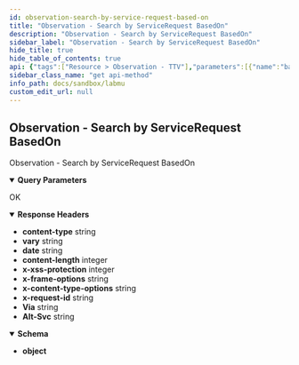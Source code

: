 ```yaml
---
id: observation-search-by-service-request-based-on
title: "Observation - Search by ServiceRequest BasedOn"
description: "Observation - Search by ServiceRequest BasedOn"
sidebar_label: "Observation - Search by ServiceRequest BasedOn"
hide_title: true
hide_table_of_contents: true
api: {"tags":["Resource > Observation - TTV"],"parameters":[{"name":"based-on","in":"query","schema":{"type":"string"},"example":"124dfb1f-b817-47d6-82ab-7bfed09e8594"},{"name":"subject","in":"query","schema":{"type":"integer"},"example":"100000030009"}],"responses":{"200":{"description":"OK","headers":{"content-type":{"schema":{"type":"string","example":"application/fhir+json;charset=utf-8"}},"vary":{"schema":{"type":"string","example":"Referer"}},"date":{"schema":{"type":"string","example":"Thu, 20 Oct 2022 15:23:34 GMT"}},"content-length":{"schema":{"type":"integer","example":"16189"}},"x-xss-protection":{"schema":{"type":"integer","example":"0"}},"x-frame-options":{"schema":{"type":"string","example":"SAMEORIGIN"}},"x-content-type-options":{"schema":{"type":"string","example":"nosniff"}},"x-request-id":{"schema":{"type":"string","example":"662abca0-82d6-4560-b736-8981ea6911c7"}},"Via":{"schema":{"type":"string","example":"1.1 google"}},"Alt-Svc":{"schema":{"type":"string","example":"h3=\":443\"; ma=2592000,h3-29=\":443\"; ma=2592000"}}},"content":{"application/json":{"schema":{"type":"object"},"example":{"entry":[{"fullUrl":"https://api-satusehat-dev.dto.kemkes.go.id/fhir-r4/v1/Observation/3eb4f1fb-8488-4b97-92b7-a121b49e221e","resource":{"basedOn":[{"reference":"ServiceRequest/124dfb1f-b817-47d6-82ab-7bfed09e8594"}],"category":[{"coding":[{"code":"laboratory","display":"Laboratory","system":"http://terminology.hl7.org/CodeSystem/observation-category"}]}],"code":{"coding":[{"code":"11477-7","display":"Microscopic observation [Identifier] in Sputum by Acid fast stain","system":"http://loinc.org"}]},"effectiveDateTime":"2021-07-02","encounter":{"reference":"Encounter/2823ed1d-3e3e-434e-9a5b-9c579d192787"},"id":"3eb4f1fb-8488-4b97-92b7-a121b49e221e","identifier":[{"system":"http://sys-ids.kemkes.go.id/observation/10000004","value":"O111111"}],"issued":"2022-08-07T15:30:10+01:00","meta":{"lastUpdated":"2022-09-27T06:15:25.832374+00:00","profile":["https://fhir.kemkes.go.id/r4/StructureDefinition/Observation|4.0.1"],"versionId":"MTY2NDI1OTMyNTgzMjM3NDAwMA"},"performer":[{"reference":"Practitioner/N10000001"},{"reference":"Organization/10000004"}],"resourceType":"Observation","specimen":{"reference":"Specimen/f3b2bd98-4385-4900-a6f2-65629fe970f2"},"status":"final","subject":{"reference":"Patient/100000030009"},"valueCodeableConcept":{"coding":[{"code":"260347006","display":"+","system":"http://snomed.info/sct"}]}},"search":{"mode":"match"}},{"fullUrl":"https://api-satusehat-dev.dto.kemkes.go.id/fhir-r4/v1/Observation/56819f05-28b9-43c2-b0d1-3785768aa886","resource":{"basedOn":[{"reference":"ServiceRequest/124dfb1f-b817-47d6-82ab-7bfed09e8594"}],"category":[{"coding":[{"code":"laboratory","display":"Laboratory","system":"http://terminology.hl7.org/CodeSystem/observation-category"}]}],"code":{"coding":[{"code":"11477-7","display":"Microscopic observation [Identifier] in Sputum by Acid fast stain","system":"http://loinc.org"}]},"effectiveDateTime":"2021-07-02","encounter":{"reference":"Encounter/2823ed1d-3e3e-434e-9a5b-9c579d192787"},"id":"56819f05-28b9-43c2-b0d1-3785768aa886","identifier":[{"system":"http://sys-ids.kemkes.go.id/observation/10000004","value":"O111111"}],"issued":"2022-08-07T15:30:10+01:00","meta":{"lastUpdated":"2022-09-22T05:57:13.931315+00:00","profile":["https://fhir.kemkes.go.id/r4/StructureDefinition/Observation|4.0.1"],"versionId":"MTY2MzgyNjIzMzkzMTMxNTAwMA"},"performer":[{"reference":"Practitioner/N10000001"},{"reference":"Organization/10000004"}],"referenceRange":[{"text":"Negative"}],"resourceType":"Observation","specimen":{"reference":"Specimen/f3b2bd98-4385-4900-a6f2-65629fe970f2"},"status":"final","subject":{"reference":"Patient/100000030009"},"valueCodeableConcept":{"coding":[{"code":"260347006","display":"+","system":"http://snomed.info/sct"}]}},"search":{"mode":"match"}},{"fullUrl":"https://api-satusehat-dev.dto.kemkes.go.id/fhir-r4/v1/Observation/ef7d436c-350c-42e2-9a4c-555f7b102d18","resource":{"basedOn":[{"reference":"ServiceRequest/124dfb1f-b817-47d6-82ab-7bfed09e8594"}],"category":[{"coding":[{"code":"laboratory","display":"Laboratory","system":"http://terminology.hl7.org/CodeSystem/observation-category"}]}],"code":{"coding":[{"code":"11477-7","display":"Microscopic observation [Identifier] in Sputum by Acid fast stain","system":"http://loinc.org"}]},"effectiveDateTime":"2021-07-02","encounter":{"reference":"Encounter/2823ed1d-3e3e-434e-9a5b-9c579d192787"},"id":"ef7d436c-350c-42e2-9a4c-555f7b102d18","identifier":[{"system":"http://sys-ids.kemkes.go.id/observation/10000004","value":"O111111"}],"issued":"2022-08-07T15:30:10+01:00","meta":{"lastUpdated":"2022-09-22T05:56:56.008487+00:00","profile":["https://fhir.kemkes.go.id/r4/StructureDefinition/Observation|4.0.1"],"versionId":"MTY2MzgyNjIxNjAwODQ4NzAwMA"},"performer":[{"reference":"Practitioner/N10000001"},{"reference":"Organization/10000004"}],"referenceRange":[{"text":"Negative"}],"resourceType":"Observation","specimen":{"reference":"Specimen/f3b2bd98-4385-4900-a6f2-65629fe970f2"},"status":"final","subject":{"reference":"Patient/100000030009"},"valueCodeableConcept":{"coding":[{"code":"260347006","display":"+","system":"http://snomed.info/sct"}]}},"search":{"mode":"match"}},{"fullUrl":"https://api-satusehat-dev.dto.kemkes.go.id/fhir-r4/v1/Observation/6e576b81-36af-4c38-b2a7-09959277f2ad","resource":{"basedOn":[{"reference":"ServiceRequest/124dfb1f-b817-47d6-82ab-7bfed09e8594"}],"category":[{"coding":[{"code":"laboratory","display":"Laboratory","system":"http://terminology.hl7.org/CodeSystem/observation-category"}]}],"code":{"coding":[{"code":"11477-7","display":"Microscopic observation [Identifier] in Sputum by Acid fast stain","system":"http://loinc.org"}]},"effectiveDateTime":"2021-07-02","encounter":{"reference":"Encounter/2823ed1d-3e3e-434e-9a5b-9c579d192787"},"id":"6e576b81-36af-4c38-b2a7-09959277f2ad","identifier":[{"system":"http://sys-ids.kemkes.go.id/observation/10000004","value":"O111111"}],"issued":"2022-08-07T15:30:10+01:00","meta":{"lastUpdated":"2022-09-22T05:54:42.212380+00:00","profile":["https://fhir.kemkes.go.id/r4/StructureDefinition/Observation|4.0.1"],"versionId":"MTY2MzgyNjA4MjIxMjM4MDAwMA"},"performer":[{"reference":"Practitioner/N10000001"},{"reference":"Organization/10000004"}],"referenceRange":[{"text":"-"}],"resourceType":"Observation","specimen":{"reference":"Specimen/f3b2bd98-4385-4900-a6f2-65629fe970f2"},"status":"final","subject":{"reference":"Patient/100000030009"},"valueCodeableConcept":{"coding":[{"code":"260347006","display":"+","system":"http://snomed.info/sct"}]}},"search":{"mode":"match"}},{"fullUrl":"https://api-satusehat-dev.dto.kemkes.go.id/fhir-r4/v1/Observation/4aa82524-42ac-4a10-89d8-5f805e7005c6","resource":{"basedOn":[{"reference":"ServiceRequest/124dfb1f-b817-47d6-82ab-7bfed09e8594"}],"category":[{"coding":[{"code":"laboratory","display":"Laboratory","system":"http://terminology.hl7.org/CodeSystem/observation-category"}]}],"code":{"coding":[{"code":"11477-7","display":"Microscopic observation [Identifier] in Sputum by Acid fast stain","system":"http://loinc.org"}]},"effectiveDateTime":"2021-07-02","encounter":{"reference":"Encounter/2823ed1d-3e3e-434e-9a5b-9c579d192787"},"id":"4aa82524-42ac-4a10-89d8-5f805e7005c6","identifier":[{"system":"http://sys-ids.kemkes.go.id/observation/10000004","value":"O111111"}],"issued":"2022-08-07T15:30:10+01:00","meta":{"lastUpdated":"2022-09-22T05:24:01.719821+00:00","profile":["https://fhir.kemkes.go.id/r4/StructureDefinition/Observation|4.0.1"],"versionId":"MTY2MzgyNDI0MTcxOTgyMTAwMA"},"performer":[{"reference":"Practitioner/N10000001"},{"reference":"Organization/10000004"}],"resourceType":"Observation","specimen":{"reference":"Specimen/f3b2bd98-4385-4900-a6f2-65629fe970f2"},"status":"final","subject":{"reference":"Patient/100000030009"},"valueCodeableConcept":{"coding":[{"code":"260347006","display":"+","system":"http://snomed.info/sct"}]}},"search":{"mode":"match"}},{"fullUrl":"https://api-satusehat-dev.dto.kemkes.go.id/fhir-r4/v1/Observation/ddc97647-2f90-4083-903a-9c355e8bb191","resource":{"basedOn":[{"reference":"ServiceRequest/124dfb1f-b817-47d6-82ab-7bfed09e8594"}],"category":[{"coding":[{"code":"laboratory","display":"Laboratory","system":"http://terminology.hl7.org/CodeSystem/observation-category"}]}],"code":{"coding":[{"code":"11477-7","display":"Microscopic observation [Identifier] in Sputum by Acid fast stain","system":"http://loinc.org"}]},"effectiveDateTime":"2021-07-02","encounter":{"reference":"Encounter/2823ed1d-3e3e-434e-9a5b-9c579d192787"},"id":"ddc97647-2f90-4083-903a-9c355e8bb191","identifier":[{"system":"http://sys-ids.kemkes.go.id/observation/10000004","value":"O111111"}],"issued":"2022-08-07T15:30:10+01:00","meta":{"lastUpdated":"2022-09-22T04:46:50.498931+00:00","profile":["https://fhir.kemkes.go.id/r4/StructureDefinition/Observation|4.0.1"],"versionId":"MTY2MzgyMjAxMDQ5ODkzMTAwMA"},"performer":[{"reference":"Practitioner/N10000001"},{"reference":"Organization/10000004"}],"referenceRange":[{"high":{"code":"mg/dL","system":"http://unitsofmeasure.org","unit":"mg/dL","value":200}}],"resourceType":"Observation","specimen":{"reference":"Specimen/f3b2bd98-4385-4900-a6f2-65629fe970f2"},"status":"final","subject":{"reference":"Patient/100000030009"},"valueCodeableConcept":{"coding":[{"code":"260347006","display":"+","system":"http://snomed.info/sct"}]}},"search":{"mode":"match"}},{"fullUrl":"https://api-satusehat-dev.dto.kemkes.go.id/fhir-r4/v1/Observation/94f04994-62aa-40ef-9615-0974e4eb9253","resource":{"basedOn":[{"reference":"ServiceRequest/124dfb1f-b817-47d6-82ab-7bfed09e8594"}],"category":[{"coding":[{"code":"laboratory","display":"Laboratory","system":"http://terminology.hl7.org/CodeSystem/observation-category"}]}],"code":{"coding":[{"code":"11477-7","display":"Microscopic observation [Identifier] in Sputum by Acid fast stain","system":"http://loinc.org"}]},"effectiveDateTime":"2021-07-02","encounter":{"reference":"Encounter/2823ed1d-3e3e-434e-9a5b-9c579d192787"},"id":"94f04994-62aa-40ef-9615-0974e4eb9253","identifier":[{"system":"http://sys-ids.kemkes.go.id/observation/10000004","value":"O111111"}],"issued":"2022-08-07T15:30:10+01:00","meta":{"lastUpdated":"2022-09-06T03:31:27.493104+00:00","profile":["https://fhir.kemkes.go.id/r4/StructureDefinition/Observation|4.0.1"],"versionId":"MTY2MjQzNTA4NzQ5MzEwNDAwMA"},"performer":[{"reference":"Practitioner/N10000001"},{"reference":"Organization/10000004"}],"resourceType":"Observation","specimen":{"reference":"Specimen/f3b2bd98-4385-4900-a6f2-65629fe970f2"},"status":"final","subject":{"reference":"Patient/100000030009"},"valueCodeableConcept":{"coding":[{"code":"260347006","display":"+","system":"http://snomed.info/sct"}]}},"search":{"mode":"match"}}],"resourceType":"Bundle","total":7,"type":"searchset"}}}}},"description":"Observation - Search by ServiceRequest BasedOn","method":"get","path":"/Observation","servers":[{"url":"http://103.19.182.20/api/sehatmu"}],"securitySchemes":{"bearerAuth":{"type":"http","scheme":"bearer"}},"info":{"title":"LabMu","version":"1.0.0"},"postman":{"name":"Observation - Search by ServiceRequest BasedOn","description":{"type":"text/plain"},"url":{"path":["Observation"],"host":["{{baseUrl}}"],"query":[{"disabled":false,"key":"based-on","value":""},{"disabled":false,"key":"subject","value":""}],"variable":[]},"header":[{"key":"Accept","value":"application/json"}],"method":"GET"}}
sidebar_class_name: "get api-method"
info_path: docs/sandbox/labmu
custom_edit_url: null
---
```



## Observation - Search by ServiceRequest BasedOn



Observation - Search by ServiceRequest BasedOn

<details style={{"marginBottom":"1rem"}} data-collapsed={false} open={true}><summary style={{}}><strong>Query Parameters</strong></summary><div><ul><ParamsItem className={"paramsItem"} param={{"name":"based-on","in":"query","schema":{"type":"string"},"example":"124dfb1f-b817-47d6-82ab-7bfed09e8594"}}></ParamsItem><ParamsItem className={"paramsItem"} param={{"name":"subject","in":"query","schema":{"type":"integer"},"example":"100000030009"}}></ParamsItem></ul></div></details><div><ApiTabs><TabItem label={"200"} value={"200"}><div>

OK

</div><details style={{"textAlign":"left","marginBottom":"1rem"}} data-collaposed={true} open={false}><summary style={{}}><strong>Response Headers</strong></summary><ul style={{"marginLeft":"1rem"}}><li className={"schemaItem"}><summary style={{}}><strong>content-type</strong><span style={{"opacity":"0.6"}}> string</span></summary><div></div></li><li className={"schemaItem"}><summary style={{}}><strong>vary</strong><span style={{"opacity":"0.6"}}> string</span></summary><div></div></li><li className={"schemaItem"}><summary style={{}}><strong>date</strong><span style={{"opacity":"0.6"}}> string</span></summary><div></div></li><li className={"schemaItem"}><summary style={{}}><strong>content-length</strong><span style={{"opacity":"0.6"}}> integer</span></summary><div></div></li><li className={"schemaItem"}><summary style={{}}><strong>x-xss-protection</strong><span style={{"opacity":"0.6"}}> integer</span></summary><div></div></li><li className={"schemaItem"}><summary style={{}}><strong>x-frame-options</strong><span style={{"opacity":"0.6"}}> string</span></summary><div></div></li><li className={"schemaItem"}><summary style={{}}><strong>x-content-type-options</strong><span style={{"opacity":"0.6"}}> string</span></summary><div></div></li><li className={"schemaItem"}><summary style={{}}><strong>x-request-id</strong><span style={{"opacity":"0.6"}}> string</span></summary><div></div></li><li className={"schemaItem"}><summary style={{}}><strong>Via</strong><span style={{"opacity":"0.6"}}> string</span></summary><div></div></li><li className={"schemaItem"}><summary style={{}}><strong>Alt-Svc</strong><span style={{"opacity":"0.6"}}> string</span></summary><div></div></li></ul></details><div><MimeTabs schemaType={"response"}><TabItem label={"application/json"} value={"application/json"}><SchemaTabs><TabItem label={"Schema"} value={"Schema"}><details style={{}} data-collapsed={false} open={true}><summary style={{"textAlign":"left"}}><strong>Schema</strong></summary><div style={{"textAlign":"left","marginLeft":"1rem"}}></div><ul style={{"marginLeft":"1rem"}}><li><div><strong>object</strong></div></li></ul></details></TabItem><TabItem label={"Example (from schema)"} value={"Example (from schema)"}><ResponseSamples responseExample={"{}"} language={"json"}></ResponseSamples></TabItem><TabItem label={"Example"} value={"Example"}><ResponseSamples responseExample={"{\n  \"entry\": [\n    {\n      \"fullUrl\": \"https://api-satusehat-dev.dto.kemkes.go.id/fhir-r4/v1/Observation/3eb4f1fb-8488-4b97-92b7-a121b49e221e\",\n      \"resource\": {\n        \"basedOn\": [\n          {\n            \"reference\": \"ServiceRequest/124dfb1f-b817-47d6-82ab-7bfed09e8594\"\n          }\n        ],\n        \"category\": [\n          {\n            \"coding\": [\n              {\n                \"code\": \"laboratory\",\n                \"display\": \"Laboratory\",\n                \"system\": \"http://terminology.hl7.org/CodeSystem/observation-category\"\n              }\n            ]\n          }\n        ],\n        \"code\": {\n          \"coding\": [\n            {\n              \"code\": \"11477-7\",\n              \"display\": \"Microscopic observation [Identifier] in Sputum by Acid fast stain\",\n              \"system\": \"http://loinc.org\"\n            }\n          ]\n        },\n        \"effectiveDateTime\": \"2021-07-02\",\n        \"encounter\": {\n          \"reference\": \"Encounter/2823ed1d-3e3e-434e-9a5b-9c579d192787\"\n        },\n        \"id\": \"3eb4f1fb-8488-4b97-92b7-a121b49e221e\",\n        \"identifier\": [\n          {\n            \"system\": \"http://sys-ids.kemkes.go.id/observation/10000004\",\n            \"value\": \"O111111\"\n          }\n        ],\n        \"issued\": \"2022-08-07T15:30:10+01:00\",\n        \"meta\": {\n          \"lastUpdated\": \"2022-09-27T06:15:25.832374+00:00\",\n          \"profile\": [\n            \"https://fhir.kemkes.go.id/r4/StructureDefinition/Observation|4.0.1\"\n          ],\n          \"versionId\": \"MTY2NDI1OTMyNTgzMjM3NDAwMA\"\n        },\n        \"performer\": [\n          {\n            \"reference\": \"Practitioner/N10000001\"\n          },\n          {\n            \"reference\": \"Organization/10000004\"\n          }\n        ],\n        \"resourceType\": \"Observation\",\n        \"specimen\": {\n          \"reference\": \"Specimen/f3b2bd98-4385-4900-a6f2-65629fe970f2\"\n        },\n        \"status\": \"final\",\n        \"subject\": {\n          \"reference\": \"Patient/100000030009\"\n        },\n        \"valueCodeableConcept\": {\n          \"coding\": [\n            {\n              \"code\": \"260347006\",\n              \"display\": \"+\",\n              \"system\": \"http://snomed.info/sct\"\n            }\n          ]\n        }\n      },\n      \"search\": {\n        \"mode\": \"match\"\n      }\n    },\n    {\n      \"fullUrl\": \"https://api-satusehat-dev.dto.kemkes.go.id/fhir-r4/v1/Observation/56819f05-28b9-43c2-b0d1-3785768aa886\",\n      \"resource\": {\n        \"basedOn\": [\n          {\n            \"reference\": \"ServiceRequest/124dfb1f-b817-47d6-82ab-7bfed09e8594\"\n          }\n        ],\n        \"category\": [\n          {\n            \"coding\": [\n              {\n                \"code\": \"laboratory\",\n                \"display\": \"Laboratory\",\n                \"system\": \"http://terminology.hl7.org/CodeSystem/observation-category\"\n              }\n            ]\n          }\n        ],\n        \"code\": {\n          \"coding\": [\n            {\n              \"code\": \"11477-7\",\n              \"display\": \"Microscopic observation [Identifier] in Sputum by Acid fast stain\",\n              \"system\": \"http://loinc.org\"\n            }\n          ]\n        },\n        \"effectiveDateTime\": \"2021-07-02\",\n        \"encounter\": {\n          \"reference\": \"Encounter/2823ed1d-3e3e-434e-9a5b-9c579d192787\"\n        },\n        \"id\": \"56819f05-28b9-43c2-b0d1-3785768aa886\",\n        \"identifier\": [\n          {\n            \"system\": \"http://sys-ids.kemkes.go.id/observation/10000004\",\n            \"value\": \"O111111\"\n          }\n        ],\n        \"issued\": \"2022-08-07T15:30:10+01:00\",\n        \"meta\": {\n          \"lastUpdated\": \"2022-09-22T05:57:13.931315+00:00\",\n          \"profile\": [\n            \"https://fhir.kemkes.go.id/r4/StructureDefinition/Observation|4.0.1\"\n          ],\n          \"versionId\": \"MTY2MzgyNjIzMzkzMTMxNTAwMA\"\n        },\n        \"performer\": [\n          {\n            \"reference\": \"Practitioner/N10000001\"\n          },\n          {\n            \"reference\": \"Organization/10000004\"\n          }\n        ],\n        \"referenceRange\": [\n          {\n            \"text\": \"Negative\"\n          }\n        ],\n        \"resourceType\": \"Observation\",\n        \"specimen\": {\n          \"reference\": \"Specimen/f3b2bd98-4385-4900-a6f2-65629fe970f2\"\n        },\n        \"status\": \"final\",\n        \"subject\": {\n          \"reference\": \"Patient/100000030009\"\n        },\n        \"valueCodeableConcept\": {\n          \"coding\": [\n            {\n              \"code\": \"260347006\",\n              \"display\": \"+\",\n              \"system\": \"http://snomed.info/sct\"\n            }\n          ]\n        }\n      },\n      \"search\": {\n        \"mode\": \"match\"\n      }\n    },\n    {\n      \"fullUrl\": \"https://api-satusehat-dev.dto.kemkes.go.id/fhir-r4/v1/Observation/ef7d436c-350c-42e2-9a4c-555f7b102d18\",\n      \"resource\": {\n        \"basedOn\": [\n          {\n            \"reference\": \"ServiceRequest/124dfb1f-b817-47d6-82ab-7bfed09e8594\"\n          }\n        ],\n        \"category\": [\n          {\n            \"coding\": [\n              {\n                \"code\": \"laboratory\",\n                \"display\": \"Laboratory\",\n                \"system\": \"http://terminology.hl7.org/CodeSystem/observation-category\"\n              }\n            ]\n          }\n        ],\n        \"code\": {\n          \"coding\": [\n            {\n              \"code\": \"11477-7\",\n              \"display\": \"Microscopic observation [Identifier] in Sputum by Acid fast stain\",\n              \"system\": \"http://loinc.org\"\n            }\n          ]\n        },\n        \"effectiveDateTime\": \"2021-07-02\",\n        \"encounter\": {\n          \"reference\": \"Encounter/2823ed1d-3e3e-434e-9a5b-9c579d192787\"\n        },\n        \"id\": \"ef7d436c-350c-42e2-9a4c-555f7b102d18\",\n        \"identifier\": [\n          {\n            \"system\": \"http://sys-ids.kemkes.go.id/observation/10000004\",\n            \"value\": \"O111111\"\n          }\n        ],\n        \"issued\": \"2022-08-07T15:30:10+01:00\",\n        \"meta\": {\n          \"lastUpdated\": \"2022-09-22T05:56:56.008487+00:00\",\n          \"profile\": [\n            \"https://fhir.kemkes.go.id/r4/StructureDefinition/Observation|4.0.1\"\n          ],\n          \"versionId\": \"MTY2MzgyNjIxNjAwODQ4NzAwMA\"\n        },\n        \"performer\": [\n          {\n            \"reference\": \"Practitioner/N10000001\"\n          },\n          {\n            \"reference\": \"Organization/10000004\"\n          }\n        ],\n        \"referenceRange\": [\n          {\n            \"text\": \"Negative\"\n          }\n        ],\n        \"resourceType\": \"Observation\",\n        \"specimen\": {\n          \"reference\": \"Specimen/f3b2bd98-4385-4900-a6f2-65629fe970f2\"\n        },\n        \"status\": \"final\",\n        \"subject\": {\n          \"reference\": \"Patient/100000030009\"\n        },\n        \"valueCodeableConcept\": {\n          \"coding\": [\n            {\n              \"code\": \"260347006\",\n              \"display\": \"+\",\n              \"system\": \"http://snomed.info/sct\"\n            }\n          ]\n        }\n      },\n      \"search\": {\n        \"mode\": \"match\"\n      }\n    },\n    {\n      \"fullUrl\": \"https://api-satusehat-dev.dto.kemkes.go.id/fhir-r4/v1/Observation/6e576b81-36af-4c38-b2a7-09959277f2ad\",\n      \"resource\": {\n        \"basedOn\": [\n          {\n            \"reference\": \"ServiceRequest/124dfb1f-b817-47d6-82ab-7bfed09e8594\"\n          }\n        ],\n        \"category\": [\n          {\n            \"coding\": [\n              {\n                \"code\": \"laboratory\",\n                \"display\": \"Laboratory\",\n                \"system\": \"http://terminology.hl7.org/CodeSystem/observation-category\"\n              }\n            ]\n          }\n        ],\n        \"code\": {\n          \"coding\": [\n            {\n              \"code\": \"11477-7\",\n              \"display\": \"Microscopic observation [Identifier] in Sputum by Acid fast stain\",\n              \"system\": \"http://loinc.org\"\n            }\n          ]\n        },\n        \"effectiveDateTime\": \"2021-07-02\",\n        \"encounter\": {\n          \"reference\": \"Encounter/2823ed1d-3e3e-434e-9a5b-9c579d192787\"\n        },\n        \"id\": \"6e576b81-36af-4c38-b2a7-09959277f2ad\",\n        \"identifier\": [\n          {\n            \"system\": \"http://sys-ids.kemkes.go.id/observation/10000004\",\n            \"value\": \"O111111\"\n          }\n        ],\n        \"issued\": \"2022-08-07T15:30:10+01:00\",\n        \"meta\": {\n          \"lastUpdated\": \"2022-09-22T05:54:42.212380+00:00\",\n          \"profile\": [\n            \"https://fhir.kemkes.go.id/r4/StructureDefinition/Observation|4.0.1\"\n          ],\n          \"versionId\": \"MTY2MzgyNjA4MjIxMjM4MDAwMA\"\n        },\n        \"performer\": [\n          {\n            \"reference\": \"Practitioner/N10000001\"\n          },\n          {\n            \"reference\": \"Organization/10000004\"\n          }\n        ],\n        \"referenceRange\": [\n          {\n            \"text\": \"-\"\n          }\n        ],\n        \"resourceType\": \"Observation\",\n        \"specimen\": {\n          \"reference\": \"Specimen/f3b2bd98-4385-4900-a6f2-65629fe970f2\"\n        },\n        \"status\": \"final\",\n        \"subject\": {\n          \"reference\": \"Patient/100000030009\"\n        },\n        \"valueCodeableConcept\": {\n          \"coding\": [\n            {\n              \"code\": \"260347006\",\n              \"display\": \"+\",\n              \"system\": \"http://snomed.info/sct\"\n            }\n          ]\n        }\n      },\n      \"search\": {\n        \"mode\": \"match\"\n      }\n    },\n    {\n      \"fullUrl\": \"https://api-satusehat-dev.dto.kemkes.go.id/fhir-r4/v1/Observation/4aa82524-42ac-4a10-89d8-5f805e7005c6\",\n      \"resource\": {\n        \"basedOn\": [\n          {\n            \"reference\": \"ServiceRequest/124dfb1f-b817-47d6-82ab-7bfed09e8594\"\n          }\n        ],\n        \"category\": [\n          {\n            \"coding\": [\n              {\n                \"code\": \"laboratory\",\n                \"display\": \"Laboratory\",\n                \"system\": \"http://terminology.hl7.org/CodeSystem/observation-category\"\n              }\n            ]\n          }\n        ],\n        \"code\": {\n          \"coding\": [\n            {\n              \"code\": \"11477-7\",\n              \"display\": \"Microscopic observation [Identifier] in Sputum by Acid fast stain\",\n              \"system\": \"http://loinc.org\"\n            }\n          ]\n        },\n        \"effectiveDateTime\": \"2021-07-02\",\n        \"encounter\": {\n          \"reference\": \"Encounter/2823ed1d-3e3e-434e-9a5b-9c579d192787\"\n        },\n        \"id\": \"4aa82524-42ac-4a10-89d8-5f805e7005c6\",\n        \"identifier\": [\n          {\n            \"system\": \"http://sys-ids.kemkes.go.id/observation/10000004\",\n            \"value\": \"O111111\"\n          }\n        ],\n        \"issued\": \"2022-08-07T15:30:10+01:00\",\n        \"meta\": {\n          \"lastUpdated\": \"2022-09-22T05:24:01.719821+00:00\",\n          \"profile\": [\n            \"https://fhir.kemkes.go.id/r4/StructureDefinition/Observation|4.0.1\"\n          ],\n          \"versionId\": \"MTY2MzgyNDI0MTcxOTgyMTAwMA\"\n        },\n        \"performer\": [\n          {\n            \"reference\": \"Practitioner/N10000001\"\n          },\n          {\n            \"reference\": \"Organization/10000004\"\n          }\n        ],\n        \"resourceType\": \"Observation\",\n        \"specimen\": {\n          \"reference\": \"Specimen/f3b2bd98-4385-4900-a6f2-65629fe970f2\"\n        },\n        \"status\": \"final\",\n        \"subject\": {\n          \"reference\": \"Patient/100000030009\"\n        },\n        \"valueCodeableConcept\": {\n          \"coding\": [\n            {\n              \"code\": \"260347006\",\n              \"display\": \"+\",\n              \"system\": \"http://snomed.info/sct\"\n            }\n          ]\n        }\n      },\n      \"search\": {\n        \"mode\": \"match\"\n      }\n    },\n    {\n      \"fullUrl\": \"https://api-satusehat-dev.dto.kemkes.go.id/fhir-r4/v1/Observation/ddc97647-2f90-4083-903a-9c355e8bb191\",\n      \"resource\": {\n        \"basedOn\": [\n          {\n            \"reference\": \"ServiceRequest/124dfb1f-b817-47d6-82ab-7bfed09e8594\"\n          }\n        ],\n        \"category\": [\n          {\n            \"coding\": [\n              {\n                \"code\": \"laboratory\",\n                \"display\": \"Laboratory\",\n                \"system\": \"http://terminology.hl7.org/CodeSystem/observation-category\"\n              }\n            ]\n          }\n        ],\n        \"code\": {\n          \"coding\": [\n            {\n              \"code\": \"11477-7\",\n              \"display\": \"Microscopic observation [Identifier] in Sputum by Acid fast stain\",\n              \"system\": \"http://loinc.org\"\n            }\n          ]\n        },\n        \"effectiveDateTime\": \"2021-07-02\",\n        \"encounter\": {\n          \"reference\": \"Encounter/2823ed1d-3e3e-434e-9a5b-9c579d192787\"\n        },\n        \"id\": \"ddc97647-2f90-4083-903a-9c355e8bb191\",\n        \"identifier\": [\n          {\n            \"system\": \"http://sys-ids.kemkes.go.id/observation/10000004\",\n            \"value\": \"O111111\"\n          }\n        ],\n        \"issued\": \"2022-08-07T15:30:10+01:00\",\n        \"meta\": {\n          \"lastUpdated\": \"2022-09-22T04:46:50.498931+00:00\",\n          \"profile\": [\n            \"https://fhir.kemkes.go.id/r4/StructureDefinition/Observation|4.0.1\"\n          ],\n          \"versionId\": \"MTY2MzgyMjAxMDQ5ODkzMTAwMA\"\n        },\n        \"performer\": [\n          {\n            \"reference\": \"Practitioner/N10000001\"\n          },\n          {\n            \"reference\": \"Organization/10000004\"\n          }\n        ],\n        \"referenceRange\": [\n          {\n            \"high\": {\n              \"code\": \"mg/dL\",\n              \"system\": \"http://unitsofmeasure.org\",\n              \"unit\": \"mg/dL\",\n              \"value\": 200\n            }\n          }\n        ],\n        \"resourceType\": \"Observation\",\n        \"specimen\": {\n          \"reference\": \"Specimen/f3b2bd98-4385-4900-a6f2-65629fe970f2\"\n        },\n        \"status\": \"final\",\n        \"subject\": {\n          \"reference\": \"Patient/100000030009\"\n        },\n        \"valueCodeableConcept\": {\n          \"coding\": [\n            {\n              \"code\": \"260347006\",\n              \"display\": \"+\",\n              \"system\": \"http://snomed.info/sct\"\n            }\n          ]\n        }\n      },\n      \"search\": {\n        \"mode\": \"match\"\n      }\n    },\n    {\n      \"fullUrl\": \"https://api-satusehat-dev.dto.kemkes.go.id/fhir-r4/v1/Observation/94f04994-62aa-40ef-9615-0974e4eb9253\",\n      \"resource\": {\n        \"basedOn\": [\n          {\n            \"reference\": \"ServiceRequest/124dfb1f-b817-47d6-82ab-7bfed09e8594\"\n          }\n        ],\n        \"category\": [\n          {\n            \"coding\": [\n              {\n                \"code\": \"laboratory\",\n                \"display\": \"Laboratory\",\n                \"system\": \"http://terminology.hl7.org/CodeSystem/observation-category\"\n              }\n            ]\n          }\n        ],\n        \"code\": {\n          \"coding\": [\n            {\n              \"code\": \"11477-7\",\n              \"display\": \"Microscopic observation [Identifier] in Sputum by Acid fast stain\",\n              \"system\": \"http://loinc.org\"\n            }\n          ]\n        },\n        \"effectiveDateTime\": \"2021-07-02\",\n        \"encounter\": {\n          \"reference\": \"Encounter/2823ed1d-3e3e-434e-9a5b-9c579d192787\"\n        },\n        \"id\": \"94f04994-62aa-40ef-9615-0974e4eb9253\",\n        \"identifier\": [\n          {\n            \"system\": \"http://sys-ids.kemkes.go.id/observation/10000004\",\n            \"value\": \"O111111\"\n          }\n        ],\n        \"issued\": \"2022-08-07T15:30:10+01:00\",\n        \"meta\": {\n          \"lastUpdated\": \"2022-09-06T03:31:27.493104+00:00\",\n          \"profile\": [\n            \"https://fhir.kemkes.go.id/r4/StructureDefinition/Observation|4.0.1\"\n          ],\n          \"versionId\": \"MTY2MjQzNTA4NzQ5MzEwNDAwMA\"\n        },\n        \"performer\": [\n          {\n            \"reference\": \"Practitioner/N10000001\"\n          },\n          {\n            \"reference\": \"Organization/10000004\"\n          }\n        ],\n        \"resourceType\": \"Observation\",\n        \"specimen\": {\n          \"reference\": \"Specimen/f3b2bd98-4385-4900-a6f2-65629fe970f2\"\n        },\n        \"status\": \"final\",\n        \"subject\": {\n          \"reference\": \"Patient/100000030009\"\n        },\n        \"valueCodeableConcept\": {\n          \"coding\": [\n            {\n              \"code\": \"260347006\",\n              \"display\": \"+\",\n              \"system\": \"http://snomed.info/sct\"\n            }\n          ]\n        }\n      },\n      \"search\": {\n        \"mode\": \"match\"\n      }\n    }\n  ],\n  \"resourceType\": \"Bundle\",\n  \"total\": 7,\n  \"type\": \"searchset\"\n}"} language={"json"}></ResponseSamples></TabItem></SchemaTabs></TabItem></MimeTabs></div></TabItem></ApiTabs></div>
      